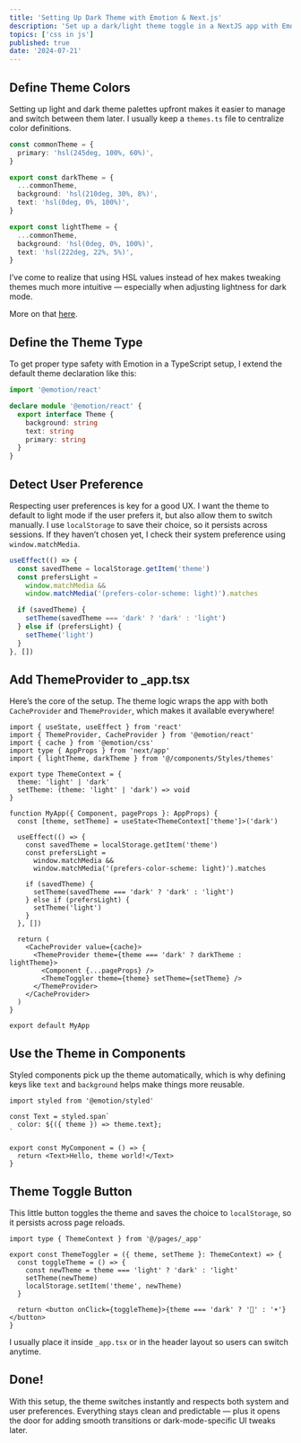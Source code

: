 ```yaml
---
title: 'Setting Up Dark Theme with Emotion & Next.js'
description: 'Set up a dark/light theme toggle in a NextJS app with Emotion that respects user preferences'
topics: ['css in js']
published: true
date: '2024-07-21'
---
```


## Define Theme Colors

Setting up light and dark theme palettes upfront makes it easier to manage and switch between them later. I usually keep a `themes.ts` file to centralize color definitions.

```ts
const commonTheme = {
  primary: 'hsl(245deg, 100%, 60%)',
}

export const darkTheme = {
  ...commonTheme,
  background: 'hsl(210deg, 30%, 8%)',
  text: 'hsl(0deg, 0%, 100%)',
}

export const lightTheme = {
  ...commonTheme,
  background: 'hsl(0deg, 0%, 100%)',
  text: 'hsl(222deg, 22%, 5%)',
}
```

I’ve come to realize that using HSL values instead of hex makes tweaking themes much more intuitive — especially when adjusting lightness for dark mode.

More on that [here](https://www.joshwcomeau.com/css/color-formats/).

## Define the Theme Type

To get proper type safety with Emotion in a TypeScript setup, I extend the default theme declaration like this:

```ts
import '@emotion/react'

declare module '@emotion/react' {
  export interface Theme {
    background: string
    text: string
    primary: string
  }
}
```

## Detect User Preference

Respecting user preferences is key for a good UX. I want the theme to default to light mode if the user prefers it, but also allow them to switch manually.
I use `localStorage` to save their choice, so it persists across sessions. If they haven’t chosen yet, I check their system preference using `window.matchMedia`.

```ts
useEffect(() => {
  const savedTheme = localStorage.getItem('theme')
  const prefersLight =
    window.matchMedia &&
    window.matchMedia('(prefers-color-scheme: light)').matches

  if (savedTheme) {
    setTheme(savedTheme === 'dark' ? 'dark' : 'light')
  } else if (prefersLight) {
    setTheme('light')
  }
}, [])
```

## Add ThemeProvider to \_app.tsx

Here’s the core of the setup. The theme logic wraps the app with both `CacheProvider` and `ThemeProvider`, which makes it available everywhere!

```tsx
import { useState, useEffect } from 'react'
import { ThemeProvider, CacheProvider } from '@emotion/react'
import { cache } from '@emotion/css'
import type { AppProps } from 'next/app'
import { lightTheme, darkTheme } from '@/components/Styles/themes'

export type ThemeContext = {
  theme: 'light' | 'dark'
  setTheme: (theme: 'light' | 'dark') => void
}

function MyApp({ Component, pageProps }: AppProps) {
  const [theme, setTheme] = useState<ThemeContext['theme']>('dark')

  useEffect(() => {
    const savedTheme = localStorage.getItem('theme')
    const prefersLight =
      window.matchMedia &&
      window.matchMedia('(prefers-color-scheme: light)').matches

    if (savedTheme) {
      setTheme(savedTheme === 'dark' ? 'dark' : 'light')
    } else if (prefersLight) {
      setTheme('light')
    }
  }, [])

  return (
    <CacheProvider value={cache}>
      <ThemeProvider theme={theme === 'dark' ? darkTheme : lightTheme}>
        <Component {...pageProps} />
        <ThemeToggler theme={theme} setTheme={setTheme} />
      </ThemeProvider>
    </CacheProvider>
  )
}

export default MyApp
```

## Use the Theme in Components

Styled components pick up the theme automatically, which is why defining keys like `text` and `background` helps make things more reusable.

```tsx
import styled from '@emotion/styled'

const Text = styled.span`
  color: ${({ theme }) => theme.text};
`

export const MyComponent = () => {
  return <Text>Hello, theme world!</Text>
}
```

## Theme Toggle Button

This little button toggles the theme and saves the choice to `localStorage`, so it persists across page reloads.

```tsx
import type { ThemeContext } from '@/pages/_app'

export const ThemeToggler = ({ theme, setTheme }: ThemeContext) => {
  const toggleTheme = () => {
    const newTheme = theme === 'light' ? 'dark' : 'light'
    setTheme(newTheme)
    localStorage.setItem('theme', newTheme)
  }

  return <button onClick={toggleTheme}>{theme === 'dark' ? '🌙' : '☀️'}</button>
}
```

I usually place it inside `_app.tsx` or in the header layout so users can switch anytime.

## Done!

With this setup, the theme switches instantly and respects both system and user preferences. Everything stays clean and predictable — plus it opens the door for adding smooth transitions or dark-mode-specific UI tweaks later.
